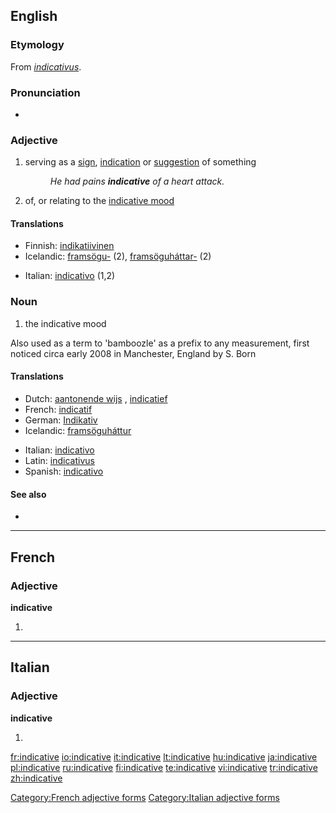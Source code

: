 ==English==

===Etymology===
From {{etyl|la}} ''[[indicativus]]''.

===Pronunciation===
* {{a|US}} {{IPA|/ɪnˈdɪk.ə.tɪv/}}

===Adjective===
{{en-adj}}

# serving as a [[sign]], [[indication]] or [[suggestion]] of something
#: ''He had pains '''indicative''' of a heart attack.''
# {{grammar}} of, or relating to the [[indicative mood]]

====Translations====
{{trans-top|serving as a sign}}
* Finnish: [[indikatiivinen]]
* Icelandic: [[framsögu-]] (2), [[framsöguháttar-]] (2)
{{trans-mid}}
* Italian: [[indicativo]] (1,2)
{{trans-bottom}}

===Noun===
{{en-noun|-}}

# {{grammar}} the indicative mood
Also used as a term to 'bamboozle' as a prefix to any measurement, first noticed circa early 2008 in Manchester, England by S. Born

====Translations====
{{trans-top|the indicative mood}}
* Dutch: [[aantonende wijs]] {{m}}, [[indicatief]] {{m}}
* French: [[indicatif]] {{m}}
* German: [[Indikativ]] {{m}}
* Icelandic: [[framsöguháttur]] {{m}}
{{trans-mid}}
* Italian: [[indicativo]] {{m}}
* Latin: [[indicativus]]
* Spanish: [[indicativo]]
{{trans-bottom}}

====See also====
* {{projectlinks
|wikipedia}}

----

==French==

===Adjective===
'''indicative'''

# {{feminine of|indicatif}}

[[Category:French adjective forms]]

----

==Italian==

===Adjective===
'''indicative''' {{p}}

# {{feminine of|indicativo#Adjective|indicativo}}

[[Category:Italian adjective forms]]

[[fr:indicative]]
[[io:indicative]]
[[it:indicative]]
[[lt:indicative]]
[[hu:indicative]]
[[ja:indicative]]
[[pl:indicative]]
[[ru:indicative]]
[[fi:indicative]]
[[te:indicative]]
[[vi:indicative]]
[[tr:indicative]]
[[zh:indicative]]